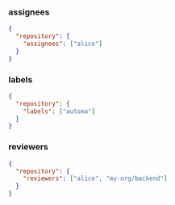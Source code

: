 ### assignees

```json filename="automa.json"
{
  "repository": {
    "assignees": ["alice"]
  }
}
```

### labels

```json filename="automa.json"
{
  "repository": {
    "labels": ["automa"]
  }
}
```

### reviewers

```json filename="automa.json"
{
  "repository": {
    "reviewers": ["alice", "my-org/backend"]
  }
}
```
